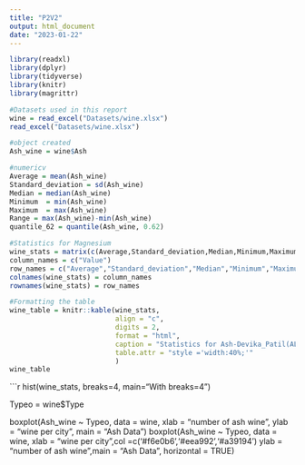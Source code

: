 ---
title: "P2V2"
output: html_document
date: "2023-01-22"
---

```{r}
library(readxl)
library(dplyr)
library(tidyverse)
library(knitr)
library(magrittr)

#Datasets used in this report
wine = read_excel("Datasets/wine.xlsx")
read_excel("Datasets/wine.xlsx")

#object created
Ash_wine = wine$Ash

#numericv
Average = mean(Ash_wine)
Standard_deviation = sd(Ash_wine)
Median = median(Ash_wine)
Minimum  = min(Ash_wine)
Maximum  = max(Ash_wine)
Range = max(Ash_wine)-min(Ash_wine)
quantile_62 = quantile(Ash_wine, 0.62)
```

```{r create Matrix, message=FALSE, warning=FALSE, paged.print=FALSE}

#Statistics for Magnesium
wine_stats = matrix(c(Average,Standard_deviation,Median,Minimum,Maximum,Range,quantile_62),byrow = TRUE, nrow = 7)
column_names = c("Value")
row_names = c("Average","Standard_deviation","Median","Minimum","Maximum","Range","quantile_62")
colnames(wine_stats) = column_names
rownames(wine_stats) = row_names

#Formatting the table
wine_table = knitr::kable(wine_stats,
                          align = "c",
                          digits = 2,
                          format = "html",
                          caption = "Statistics for Ash-Devika_Patil(ALY6000)",
                          table.attr = "style ='width:40%;'"
                          )
wine_table
```

```{r}
hist(wine_stats, breaks=4, main="With breaks=4")

Typeo = wine$Type

boxplot(Ash_wine ~ Typeo, data = wine, xlab = "number of ash wine",
   ylab = "wine per city", main = "Ash Data")
boxplot(Ash_wine ~ Typeo, data = wine, xlab = "wine per city",col =c('#f6e0b6','#eea992','#a39194')
   ylab = "number of ash wine",main = "Ash Data", horizontal = TRUE)